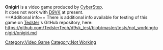 <strong>Onigiri</strong> is a video game produced by [[CyberStep]].
<br />
It does not work with [[D9VK]] at present.
<br />
==Additional info==
There is additional info available for testing of this game on [[User:Tedster|Tedster]]'s GitHub repository, here:
<br />
https://github.com/TedsterTech/d9vk_test/blob/master/tests/not_working/onigiri/onigiri.md
[[Category:Video Game]]
[[Category:Not Working]]
